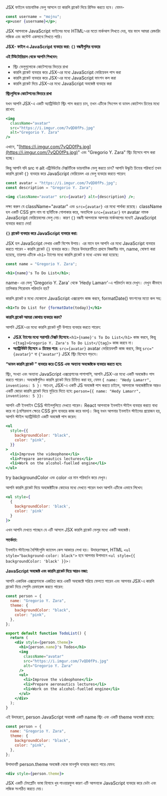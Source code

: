 JSX ফাইলে ডায়নামিক ভেলু আসলে তা কারলি ব্রাকেট দিয়ে রিসিভ করতে হবে। যেমন-

```jsx
const username = "mojnu";
<p>user {username}</p>;
```

JSX আপনাকে JavaScript ফাইলের মধ্যে HTML-এর মতো মার্কআপ লিখতে দেয়, যার ফলে আমরা রেন্ডারিং লজিক এবং কন্টেন্ট একসাথে লিখতে পারি।

**JSX- ফাইল এ JavaScript ব্যবহার করা: `{}` বন্ধনীগুলির ব্যবহার**

**এই টিউটোরিয়াল থেকে আপনি শিখবেন:**

- স্ট্রিং ভেলুগুলোকে কোটেশনের ভিতরে রাখা
- কারলি ব্রাকেট ব্যবহার করে JSX-এর মধ্যে JavaScript ভেরিয়েবল পাস করা
- কারলি ব্রাকেট ব্যবহার করে JSX-এর মধ্যে JavaScript ফাংশন কল করা
- কারলি ব্রাকেট দিয়ে JSX-এর মধ্যে JavaScript অবজেক্ট ব্যবহার করা

**স্ট্রিংগুলিকে কোটেশনের ভিতরে রাখা**

যখন আপনি JSX-এ একটি অ্যাট্রিবিউটে স্ট্রিং পাস করতে চান, তখন এটিকে সিংগেল বা ডাবল কোটেশন চিহ্নের মধ্যে রাখেন:

```jsx
<img
  className="avatar"
  src="https://i.imgur.com/7vQD0fPs.jpg"
  alt="Gregorio Y. Zara"
/>
```

এখানে, "[https://i.imgur.com/7vQD0fPs.jpg](https://i.imgur.com/7vQD0fPs.jpg)" এবং "Gregorio Y. Zara" স্ট্রিং হিসেবে পাস করা হচ্ছে।

কিন্তু আপনি যদি src বা alt এট্রিবিউটের টেক্সটটিকে ডায়নামিক ভেলু করতে চান? আপনি উদ্ধৃতি চিহ্নের পরিবর্তে তখন কারলি ব্রাকেট `{}` ব্যবহার করে JavaScript ভেরিয়েবল এর ভেলু ব্যবহার করতে পারেন:

```jsx
const avatar = "https://i.imgur.com/7vQD0fPs.jpg";
const description = "Gregorio Y. Zara";

<img className="avatar" src={avatar} alt={description} />;
```

লক্ষ্য করুন যে className="avatar" এবং `src={avatar}` এর মধ্যে পার্থক্য রয়েছে। className হল একটি CSS ক্লাস নাম যা ছবিটিকে গোলাকার করে, অন্যদিকে `src={avatar}` হল avatar নামক JavaScript ভেরিয়েবলের ভেলু নেয়। কারণ `{}` বন্ধনী আপনাকে আপনার মার্কআপের মধ্যেই JavaScript ব্যবহার করতে দেয়!

**`{}` ব্রাকেট ব্যবহার করে JavaScript ব্যবহার করা:**

JSX হল JavaScript লেখার একটি বিশেষ উপায়। এর মানে হল আপনি এর মধ্যে JavaScript ব্যবহার করতে পারেন - কারলি ব্রাকেট `{}` ব্যবহার করে। নিচের উদাহরণটিতে প্রথমে বিজ্ঞানীর নাম, name, ঘোষণা করা হয়েছে, তারপর এটিকে `<h1>` ট্যাগের মধ্যে কারলি ব্রাকেট র মধ্যে এম্বেড করা হয়েছে:

```jsx
const name = "Gregorio Y. Zara";

<h1>{name}'s To Do List</h1>;
```

name- এর ভেলু 'Gregorio Y. Zara' থেকে 'Hedy Lamarr'-এ পরিবর্তন করে দেখুন। দেখুন কীভাবে তালিকার শিরোনাম পরিবর্তন হয়?

কারলি ব্রাকেট র মধ্যে যেকোনো JavaScript এক্সপ্রেশন কাজ করবে, formatDate() ফাংশনের মতো কল সহ:

```jsx
<h1>To Do List for {formatDate(today)}</h1>
```

**কারলি ব্রাকেট আমরা কোথায় ব্যবহার করব?**

আপনি JSX-এর মধ্যে কারলি ব্রাকেট দুটি উপায়ে ব্যবহার করতে পারেন:

- **JSX ট্যাগের মধ্যে সরাসরি টেক্সট হিসেবে:**`<h1>{name}'s To Do List</h1>` কাজ করবে, কিন্তু `<{tag}>Gregorio Y. Zara's To Do List</{tag}>` কাজ করবে না।
- **অ্যাট্রিবিউট হিসেবে = চিহ্নের পরে:** `src={avatar}` avatar ভেরিয়েবলটি কাজ করবে, কিন্তু `src="{avatar}"` বা `{"avatar"}` JSX স্ট্রিং হিসেবে পড়বে।

**“ডাবল কারলি ব্রাকেট ” ব্যবহার করে CSS এবং অন্যান্য অবজেক্টকে ব্যবহার করতে হবে:**

স্ট্রিং, সংখ্যা এবং অন্যান্য JavaScript এক্সপ্রেশনের পাশাপাশি, আপনি JSX-এর মধ্যে একটি অবজেক্টও পাস করতে পারেন। অবজেক্টগুলিও কারলি ব্রাকেট দিয়ে চিহ্নিত করা হয়, যেমন `{ name: "Hedy Lamarr", inventions: 5 }`। অতএব, JSX-এ একটি JS অবজেক্ট পাস করতে চাইলে, আপনাকে অবজেক্টটিকে আরও একটি জোড়া কারলি ব্রাকেট দিয়ে মুড়িয়ে দিতে হবে: `person={{ name: "Hedy Lamarr", inventions: 5 }}।`

আপনি এটি ইনলাইন CSS স্টাইলগুলিতে দেখতে পারেন। React আপনাকে ইনলাইন স্টাইল ব্যবহার করতে বাধ্য করে না (বেশিরভাগ ক্ষেত্রে CSS ক্লাস ব্যবহার কাজ করে ভাল)। কিন্তু যখন আপনার ইনলাইন স্টাইলের প্রয়োজন হয়, আপনি স্টাইল অ্যাট্রিবিউটে একটি অবজেক্ট পাস করেন:

```jsx
<ul
  style={{
    backgroundColor: "black",
    color: "pink",
  }}
>
  <li>Improve the videophone</li>
  <li>Prepare aeronautics lectures</li>
  <li>Work on the alcohol-fuelled engine</li>
</ul>
```

try backgroundColor এবং color এর মান পরিবর্তন করে দেখুন।

আপনি কারলি ব্রাকেট দিয়ে অবজেক্টটিকে কোডের মধ্যে দেখতে পারেন যখন আপনি এটিকে এভাবে লিখেন:

```jsx
<ul style={
  {
    backgroundColor: 'black',
    color: 'pink'
  }
}>
```

এখন আপনি দেখতে পাচ্ছেন যে এটি আসলে JSX কারলি ব্রাকেট ভেলুর মধ্যে একটি অবজেক্ট।

**সতর্কতা:**

ইনলাইন স্টাইলের বৈশিষ্ট্যগুলি ক্যামেল কেস আকারে লেখা হয়। উদাহরণস্বরূপ, HTML `<ul style="background-color: black">` হবে আপনার উপাদানে `<ul style={{ backgroundColor: 'black' }}>`।

**JavaScript অবজেক্ট এবং কারলি ব্রাকেট দিয়ে আরও মজা:**

আপনি একাধিক এক্সপ্রেশনকে একত্রিত করে একটি অবজেক্টে সরিয়ে ফেলতে পারেন এবং আপনার JSX-এ কারলি ব্রাকেট দিয়ে সেগুলি রেফারেন্স করতে পারেন:

```jsx
const person = {
  name: "Gregorio Y. Zara",
  theme: {
    backgroundColor: "black",
    color: "pink",
  },
};

export default function TodoList() {
  return (
    <div style={person.theme}>
      <h1>{person.name}'s Todos</h1>
      <img
        className="avatar"
        src="https://i.imgur.com/7vQD0fPs.jpg"
        alt="Gregorio Y. Zara"
      />
      <ul>
        <li>Improve the videophone</li>
        <li>Prepare aeronautics lectures</li>
        <li>Work on the alcohol-fuelled engine</li>
      </ul>
    </div>
  );
}
```

এই উদাহরণে, person JavaScript অবজেক্ট একটি name স্ট্রিং এবং একটি theme অবজেক্ট রয়েছে:

```jsx
const person = {
  name: "Gregorio Y. Zara",
  theme: {
    backgroundColor: "black",
    color: "pink",
  },
};
```

উপাদানটি person.theme অবজেক্ট থেকে মানগুলি ব্যবহার করতে পারে যেমন:

```jsx
<div style={person.theme}>
```

JSX একটি টেমপ্লেটিং ভাষা হিসাবে খুব পাওয়ারফুল কারণ এটি আপনাকে JavaScript ব্যবহার করে ডেটা এবং লজিক সংগঠিত করতে দেয়।
